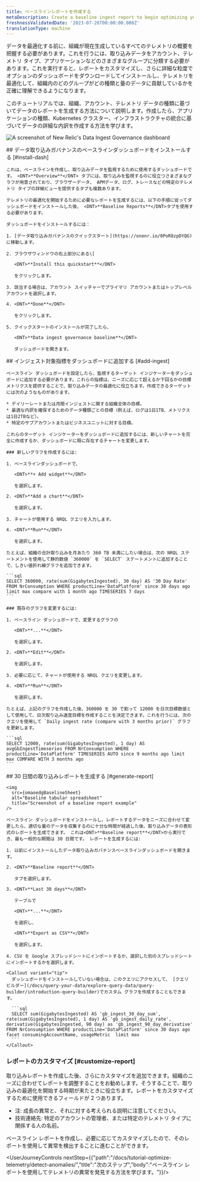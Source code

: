 ```yaml
---
title: ベースラインレポートを作成する
metaDescription: Create a baseline ingest report to begin optimizing your data.
freshnessValidatedDate: '2023-07-26T00:00:00.000Z'
translationType: machine
---
```




データを最適化する前に、組織が現在生成しているすべてのテレメトリの概要を把握する必要があります。これを行うには、取り込みデータをアカウント、テレメトリ タイプ、アプリケーションなどのさまざまなグループに分類する必要があります。これを実行すると、レポートをカスタマイズし、さらに詳細な粒度でオプションのダッシュボードをダウンロードしてインストールし、テレメトリを最適化して、組織内のどのグループがどの種類と量のデータに貢献しているかを正確に理解できるようになります。

このチュートリアルでは、組織、アカウント、テレメトリ データの種類に基づいてデータのレポートを生成する方法について説明します。作成したら、アプリケーションの種類、Kubernetes クラスター、インフラストラクチャの統合に基づいてデータの詳細な内訳を作成する方法を学びます。

<img
  title="Data Ingest Dash"
  alt="A screenshot of New Relic's Data Ingest Governance dashboard"
  src={omaoedgIngestDash}
/>

<Steps>
  <Step>
    ## データ取り込みガバナンスのベースラインダッシュボードをインストールする [#install-dash]

    これは、ベースラインを作成し、取り込みデータを監視するために使用するダッシュボードです。 <DNT>**Overview**</DNT> タブには、取り込みを監視するのに役立つさまざまなグラフが用意されており、ブラウザーデータ、 APMデータ、ログ、トレースなどの特定のテレメトリ タイプの詳細ビューを提供するタブも複数あります。

    テレメトリの最適化を開始するために必要なレポートを生成するには、以下の手順に従ってダッシュボードをインストールした後、 <DNT>**Baseline Reports**</DNT>タブを使用する必要があります。

    ダッシュボードをインストールするには：

    1. [データ取り込みガバナンスのクイックスタート](https://onenr.io/0PoR8zpDYQG)に移動します。

    2. ブラウザウィンドウの右上部分にある\[

       <DNT>**Install this quickstart**</DNT>

       をクリックします。

    3. 該当する場合は、アカウント スイッチャーでプライマリ アカウントまたはトップレベル アカウントを選択します。

    4. <DNT>**Done**</DNT>

       をクリックします。

    5. クイックスタートのインストールが完了したら、

       <DNT>**Data ingest governance baseline**</DNT>

       ダッシュボードを開きます。
  </Step>

  <Step>
    ## インジェスト対象指標をダッシュボードに追加する [#add-ingest]

    ベースライン ダッシュボードを設定したら、監視するターゲット インジケーターをダッシュボードに追加する必要があります。これらの指標は、ニーズに応じて超えるか下回るかの目標メトリクスを提供することで、取り込みデータの最適化に役立ちます。作成できるターゲットには次のようなものがあります。

    * デイリーレートまたは月間インジェストに関する組織全体の目標。
    * 最適な内訳を確保するためのデータ種類ごとの目標（例えば、ログは1日1TB、メトリクスは1日2TBなど）。
    * 特定のサブアカウントまたはビジネスユニットに対する目標。

    これらのターゲット インジケーターをダッシュボードに追加するには、新しいチャートを完全に作成するか、ダッシュボードに既に存在するチャートを変更します。

    ### 新しいグラフを作成するには:

    1. ベースラインダッシュボードで、

       <DNT>**+ Add widget**</DNT>

       を選択します。

    2. <DNT>**Add a chart**</DNT>

       を選択します。

    3. チャートが使用する NRQL クエリを入力します。

    4. <DNT>**Run**</DNT>

       を選択します。

    たとえば、組織の合計取り込みを月あたり 360 TB 未満にしたい場合は、次の NRQL ステートメントを使用して静的数値 `360000` を `SELECT` ステートメントに追加することで、しきい値折れ線グラフを追加できます。

    ```sql
    SELECT 360000, rate(sum(GigabytesIngested), 30 day) AS '30 Day Rate' FROM NrConsumption WHERE productLine='DataPlatform' since 30 days ago limit max compare with 1 month ago TIMESERIES 7 days
    ```

    ### 既存のグラフを変更するには:

    1. ベースライン ダッシュボードで、変更するグラフの

       <DNT>**...**</DNT>

       を選択します。

    2. <DNT>**Edit**</DNT>

       を選択します。

    3. 必要に応じて、チャートが使用する NRQL クエリを変更します。

    4. <DNT>**Run**</DNT>

       を選択します。

    たとえば、上記のグラフを作成した後、360000 を 30 で割って 12000 を日次目標数値として使用して、日次取り込み速度目標を作成することを決定できます。これを行うには、次のクエリを使用して `Daily ingest rate (compare with 3 months prior)` グラフを更新します。

    ```sql
    SELECT 12000, rate(sum(GigabytesIngested), 1 day) AS avgGbIngestTimeseries FROM NrConsumption WHERE productLine='DataPlatform' TIMESERIES AUTO since 9 months ago limit max COMPARE WITH 3 months ago
    ```
  </Step>

  <Step>
    ## 30 日間の取り込みレポートを生成する [#generate-report]

    <img
      src={omaoedgBaselineSheet}
      alt="Baseline tabular spreadsheet"
      title="Screenshot of a baseline report example"
    />

    ベースライン ダッシュボードをインストールし、レポートするデータをニーズに合わせて変更したら、適切な量のデータを収集するのに十分な時間が経過した後、取り込みデータの表形式のレポートを生成できます。 これは<DNT>**Baseline report**</DNT>から実行でき、最も一般的な期間は 30 日間です。 レポートを生成するには:

    1. 以前にインストールしたデータ取り込みガバナンスベースラインダッシュボードを開きます。

    2. <DNT>**Baseline report**</DNT>

       タブを選択します。

    3. <DNT>**Last 30 days**</DNT>

       テーブルで

       <DNT>**...**</DNT>

       を選択し、

       <DNT>**Export as CSV**</DNT>

       を選択します。

    4. CSV を Google スプレッドシートにインポートするか、選択した別のスプレッドシートにインポートするかを選択します。

    <Callout variant="tip">
      ダッシュボードをインストールしていない場合は、このクエリにアクセスして、 [クエリ ビルダー](/docs/query-your-data/explore-query-data/query-builder/introduction-query-builder)でカスタム グラフを作成することもできます。

      ```sql
      SELECT sum(GigabytesIngested) AS 'gb_ingest_30_day_sum', rate(sum(GigabytesIngested), 1 day) AS 'gb_ingest_daily_rate', derivative(GigabytesIngested, 90 day) as 'gb_ingest_90_day_derivative' FROM NrConsumption WHERE productLine='DataPlatform' since 30 days ago facet consumingAccountName, usageMetric  limit max
      ```
    </Callout>
  </Step>
</Steps>

### レポートのカスタマイズ [#customize-report]

取り込みレポートを作成した後、さらにカスタマイズを追加できます。組織のニーズに合わせてレポートを調整することをお勧めします。そうすることで、取り込みの最適化を開始する時期が来たときに役立ちます。レポートをカスタマイズするために使用できるフィールドが 2 つあります。

* 注: 成長の異常と、それに対する考えられる説明に注意してください。
* 技術連絡先: 特定のアカウントの管理者、または特定のテレメトリ タイプに関係する人の名前。

ベースライン レポートを作成し、必要に応じてカスタマイズしたので、そのレポートを使用して異常を検出することに進むことができます。

<UserJourneyControls nextStep={{"path":"/docs/tutorial-optimize-telemetry/detect-anomalies/","title":"次のステップ","body":"ベースライン レポートを使用してテレメトリの異常を発見する方法を学びます。"}}/>